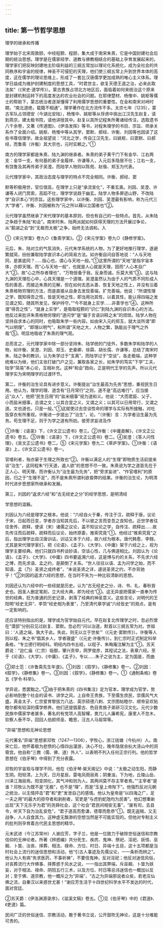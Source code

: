 ```yaml
---
---
---
```

title: 第一节哲学思想
---



理学的继承和传播

理学始于北宋周敦颐，中经程颢、程颐，集大成于南宋朱熹，它是中国封建社会后期的统治思想。理学是在儒家经学、道教与佛教相结合的基础上孕育发展起来的，理学家们把反映封建地主阶级利益的三纲五常加以理论化系统化，成为全社会的共同秩序和宇宙的规律，神圣不可侵犯的天理，他们使三纲五常上升到世界本体的高度，这在儒学的理论思维上，形成了一套比汉唐儒学更加成熟的唯心主义体系。理学日益成为维护封建制度的思想工具，“时君世主，欲复天德王道之治，必来此取法矣”（《宋史·道学传》）。蒙古贵族占领北方地区后，面临着如何来统治这个原来是封建机制运转下的高度发达的农业社会的问题。在耶律楚材、杨惟中、姚枢等儒士的帮助下，蒙古统治者逐渐懂得了利用儒学思想的重要性。在金和南宋对峙时期，“南北道绝，载籍不相通”，理学著作在北方流传不多。太宗七年（1235），蒙古军队占领德安（今湖北安陆），杨惟中、姚枢等从俘虏中挑出江汉先生赵复，请到燕京，建太极书院，请他讲授其中。赵复以其所记程朱所著诸经传注，选取遗书八千余卷，又著《传道图》、《伊洛发挥》等书，对程朱理学的书目、宗旨、师承关系作了全面介绍。姚枢、杨惟中等从其学，窦默、郝经、许衡、刘因等也因读了这些书尊信理学。故全祖望说：“河北之学，传自江汉先生，曰姚枢、曰窦默、曰郝经，而鲁斋（许衡）其大宗也，元时实赖之。”①

南方的理学家都是朱熹、陆九渊的继承者。朱熹的弟子黄干门下有金华、江右两支：金华一支，有何基的弟子金履祥、许谦等人，入元后多隐居不仕；江右一支，有饶鲁及其再传弟子吴澄。而陆学人物则以陈苑、赵偕、郑玉为代表。

元代理学家中，其政治态度与理学的特点不完全相同。许衡、郝经、窦

默等积极用世，官位很高，在理学上只是“承流宣化”，不重玄奥。刘因、吴澄、许谦等人闭门冥索，高蹈不仕，理学学说趋于幽玄。陆学人物多屏迹山野，不改陆学“自识本心”的宗旨。这些理学家中，以许衡、刘因、吴澄最有影响，称为元代三大“学者”，许衡、刘因被称为“元之所以藉以立国者也”②。

元代理学虽然继承了宋代理学的基本原则，但也有自己的一些特点。首先，从朱陆之争趋于朱陆“和会”。南宋时朱、陆两派就如何获得天理的方法开展过争论，从“鹅湖之会”到“无极而太极”之争，始终无法调和。入

①《宋元学案》卷九○《鲁斋学案》。②《宋元学案》卷九○《静修学案》。

元后，朱、陆对立的气氛消失，元代朱学系统的人物，为了更好地推行理学，遂避繁就简，纷纷兼取陆学直识本心的简易方法。如许衡自问自答地说：“人与天地同，是甚底同？……指心也，谓心与天地一般。”①这里所谓的“天地”是指宇宙本体，亦即天理。而“心与天地一般”，也就是人心就是天理，因而“人心本自广大”②，故“心之所存者理也”，“万物皆备于我，反身而诚，乐莫大焉”③。这与陆九渊的天理在心中，心具天理是一个道理。吴澄虽然认为由于人的气质不同形成人性的善恶，而接近朱熹的见解，但在如何去恶从善、恢复天地之性上，并没有沿着朱熹格物穷理的方法，而是直接从自身去发现善端，扩充善端。他说：“所谓性理之学，既知得吾之性，皆是天地之性，即当用功其性，以着其性，能认得四端之发见谓之知，随其所发见，保护持守。”“今不就身上实学……非善学也”④。这种所谓“得吾之性”，“就身上实学”，是吸取程颢的“识仁”到陆九渊的自识本心的方法。他反过来批评朱熹格物穷理的“道问学”是“偏于言语训释之末”的烦琐。陆学人物在坚持自求本心的同时，也吸取朱学一些内容。如由宋入元的郑玉，就大谈所谓“即气以明理”，“即理以明气”，和所谓“天地之大，人物之繁，孰能出于理气之外哉”⑤。明显地吸收了朱熹的理气观。

总而言之，元代理学家中除一部分坚持朱、陆学统的门徒外，多数朱学和陆学的人物，如许衡、吴澄、刘因、郑玉、史豪卿、徐霖、胡长孺、许谦等，总结了南宋时朱、陆之争的教训，认为朱学过于“支离”，而陆学过于“空谈”，各走极端，这种学统难以为继，他们主张打破门户之见，兼取各家之长，如朱学的笃实“下学”工夫，陆学“简易”本心论，互相补充。这种“和会”趋向，正是明代王学的先声。所以元代理学实为宋明理学的过渡环节。

第二，许衡的治生论具有进步意义。许衡提出“治生最高为先务”思想，重视民生日用。他认为，理学的理、道含有“日月常行”之则，道不是“高远难行”，应当接近“众人”，他把“民生日用”的“盐米细事”视为道和义。他说：“大而君臣、父子，小而盐米细事，总谓之文；以其合宜之义，又谓之义；以其可以日用常行，又谓之道。文也道也，只是一般。”①这就使过去空谈性命的理学与实际有所接触，对吃饭穿衣有所重视。许衡进一步提出了“治生”，论。“（许衡）言：为学者治生最为先务。苟生理不足，则于为学之道有所妨。彼旁求妄进及作

①许衡：《语录》下，《许文正公遗书》卷三。②许衡：《中庸直解》，《许文正公遗书》卷五。③许衡：《语录》下，《许文正公遗书》卷二。④吴澄：《答人问性理》，《吴文正公遗书》卷二。⑤《宋元学案》卷九二《草庐学案》。①许衡：《语录》上，《许文正公遗书》卷一。

官嗜利者，殆亦窘于生理之所致也”②。许衡以满足人的“生理”即物质生活前提来谈“治生”，这同程朱“行天道，遏人欲”的思想不尽一致。朱熹说为学之道首先在于正人心、明天理，而许衡认为“治生最为先务”，把“旁求妄进”、“作官嗜利”的原因，归之于“生理不足”，而不是朱熹所谓利欲昏弊的结果。许衡的治生论，为明清时代进步思想家所继承和发展。

第三，刘因的“返求六经”和“古无经史之分”的经学思想，是明清经

学思想的滥觞。

刘因认为六经是理学之根本。他说：“六经自火于秦，传注于汉，疏释于唐，议论于宋，日起而日变，学者亦当知其先后，不以彼之言而变吾之良知也。近世学者往往舍传、疏释，便读（宋）诸儒之议论，盖不知议论之学，自传注、疏释出……故先传注而后疏释，疏释而后议论，始终原委，推索究竟”①。他经过“推索究竟”之后，指出理学出自汉唐训诂，训诂又本于六经，故六经为根本。唐代韩愈、李翱，尤其是宋代理学家们，把《论语》、《孟子》、《大学》、《中庸》架于六经之上，视为理学主要经典。他们只就四书矜谈妙语，空谈心性，几与佛道相比。刘因认为《论语》、《孟子》、《大学》、《中庸》四书要返溯六经，这是博与约的关系，不先求六经之博，而先求语、孟之约，是颠倒了关系。“世人往往以语、孟为问学之始，而不知语、孟（乃）圣贤之成终者”，“未说圣贤之详，遽说圣贤之约，不亦背驰乎！”②刘因的返求六经的思想，在当时不失为一种比较清新的思想。

刘因还认为六经中的一些经就是历史。认为“古无经史之分，诗、书、礼、春秋皆史也。因圣人删定笔削，立大经大典，即为经也”③。这无异是把儒家一直奉为传世的经典，贬为普通的历史记录，剥落了经典的神圣意义。这些言论，对明代的王阳明“经史无异”、李贽“经史相为表里”，乃至清代章学诚“六经皆史”的观点，是有一定影响的。

还应该特别指出的是，理学成为官学始自元代。早在赵复北传理学之时，忽必烈曾在“潜邸”分别召见过赵复、窦默。忽必烈“问以治道，默首以三纲五常为对。世祖曰：‘人道之端，孰大于此。失此，则无以立于世矣’”（《元史·窦默传》）。许衡等人则以程、朱之书“倡其乡人，学者寝盛”（《元史·许衡传》）。到仁宗时正式制定科举条格，“专立德行明经科。明经内四书五经，以程子、朱晦庵注解为主”①。苏天爵说：“迨仁庙（仁宗）临御，肇兴贡举，网罗俊彦，其程试之法，表章六经。至于《论语》、《大学》、《中庸》、《孟子》，专以……朱子之说为主，定为国是，而曲

②郑士范：《许鲁斋先生年谱》。①刘因：《叙学》，《静修集》卷一。②刘因：《叙学》，《静修集》卷一。③刘因：《叙学》，《静修集》卷一。①《通制条格》卷五《学令·科举》。

学异说，悉罢黜之。”②由于把朱熹的《四书集注》定为官本，理学成为官学，势必影响到整个社会的读书、讲学之风，上自帝王贵族，下至儒生庶民，崇儒风气大盛。真金太子、仁宗爱育黎拔力八达、英宗硕德八剌、文宗图帖睦尔、顺帝妥欢贴睦尔都有较深的儒学修养。他们还提倡蒙古、色目贵族子弟研习汉文化。元代少数民族中儒家学者甚多，著名的有党项人高智耀，畏兀儿人廉希宪，康里人不忽木，钦察人泰不华，回回人伯颜师圣、瞻思，汪古人马祖常等。

“异端”思想和无神论思想

元代著名“异端”思想家邓牧（1247—1306），字牧心，浙江钱塘（今杭州）人。南宋亡后，他怀着极为悲愤的心情四出漫游，决心不仕，晚年隐居余杭大涤山中的洞霄宫。他自称“三教（儒、佛、道）外人”，以表明不列入任何正宗行列。他的哲学思想在《伯牙琴》中得到了充分表露。

邓牧的宇宙观与理学不同，他在《伯牙琴·昊天阁记》中说：“太极之动生阳，而静生阴。阳轻清，上为天，日月星辰，雷电风雨丽焉；阴重浊，下为地，丘陵山岳、川泽江海丽焉。阳变阴化，其气冲和则为人。其两间莫不存主宰者焉。”“主宰者”是谁？邓牧认为既不是“无极”，也不是“理”，而是“玉皇上帝陛下”。他强烈反对元朝之统治，以无情抨击“君”和“吏”发泄自己的感情。他认为皇帝是“以四海之广，足一夫之用”的最大的掠夺者和剥削者，官吏是“与虎豹蛇虺均为民害”。他幻想重新出现“天下无乐乎为君”的尧舜社会，这个社会“君民间相安无事”，“废有司，去县令，听天下自为治乱安危”，“君子道高而愈谦，德尊而愈恭”①。既无盗贼，又无战争，人人自食其力。这种虚无飘渺的空想当然是不可能实现的。但他对专制主义的批判则孕育着古代民主思想的精华。

元末武进（今江苏常州）人谢应芳，字子兰，他是一位致力于破除世俗迷信和宗教信仰的无神论者。所著《辨惑编》共分死生、疾疠、鬼神、祭祀、淫祀、妖怪、巫觋、卜筮、治丧、择葬、相法、禄命、方位、时日、异端十五目，这十五项都是当时社会上流行的迷信思想和活动，他“引古人事迹及先儒议论，一一条析而辨之”。他认为人有病“务求医药，不事祈祷”，不要信鬼神，反对淫祀；他反对迷信风俗，对丧葬流行大作佛事、择葬惑于风水之说，一一指出其弊端，斥巫觋、卜筮为妖妄，对于相法、禄命、阴阳五行三术，以及方位、时日等忌讳迷信也一概加以反对；至于佛、道宗教，他一概斥之为“异端”，“古之为异端邪说者众矣，若老庄仙佛之流，自秦汉以来惑世尤甚！”谢应芳生活于十四世纪科学水平不发达的时代，面对宫廷、

②苏天爵：《伊洛渊源录序》，《滋溪文稿》卷五。①见《伯牙琴》中的《君道》、《吏道》篇。

民间广泛的世俗迷信、宗教活动，敢于著书立说，公开鼓吹无神论，这是十分难能可贵的。